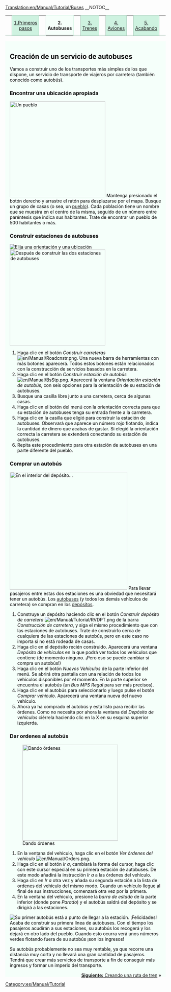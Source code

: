 [[Translation:en/Manual/Tutorial/Buses]]
__NOTOC__
{| width="100%" cellspacing="0" cellpadding="0" valign="top" border="0" style="margin-bottom: 0; margin-left: 1px;" |
| style="border: 0; border-bottom:1px solid #a3bfb1; background:none; width:2%" | &nbsp;
| style="padding:0 .3em; background-color:#cef2e0; font-size:90%; border:solid 1px #a3bfb1; text-align:center; width: 12em;"|[[es/Manual/Tutorial/Tutorial|1.Primeros pasos]]
| style="border: 0; border-bottom:1px solid #a3bfb1; background:none; width:2%" | &nbsp;
| style="padding:0 .3em; background-color:white; border:solid 1px #cef2e0; border-bottom: 0; text-align:center; font-size:90%; font-weight:bold; background-color:#f5fffa; width: 12em;" | '''2. Autobuses'''
| style="border: 0; border-bottom:1px solid #a3bfb1; background:none; width:2%" | &nbsp;
| style="padding:0 .3em; background-color:#cef2e0; font-size:90%; border:solid 1px #a3bfb1; text-align:center; width: 12em;"|[[es/Manual/Tutorial/Trenes|3. Trenes]]
| style="border: 0; border-bottom:1px solid #a3bfb1; background:none; width:2%" | &nbsp;
| style="padding:0 .3em; background-color:#cef2e0; font-size:90%; border:solid 1px #a3bfb1; text-align:center; width: 12em;"|[[es/Manual/Tutorial/Aviones|4. Aviones]]
| style="border: 0; border-bottom:1px solid #a3bfb1; background:none; width:2%" | &nbsp;
| style="padding:0 .3em; background-color:#cef2e0; font-size:90%; border:solid 1px #a3bfb1; text-align:center; width: 12em;"| [[es/Manual/Tutorial/Fin|5. Acabando]]
| style="border: 0; border-bottom:1px solid #a3bfb1; background:none;" | &nbsp;
|}
<div style="padding:.5em 1em 1em 1em; border-top:none; background-color:#f5fffa; color:#000;">
==Creación de un servicio de autobuses==
Vamos a construir uno de los transportes más simples de los que dispone, un servicio de transporte de viajeros por carretera (también conocido como autobús).

===Encontrar una ubicación apropiada===
[[File:en/Manual/Tutorial bus 1.png|thumb|300px|right|Un pueblo]]
Mantenga presionado el botón derecho y arrastre el ratón para desplazarse por el mapa. Busque un grupo de casas (o sea, un [[es/Manual/Pueblo|pueblo]]). Cada población tiene un nombre que se muestra en el centro de la misma, seguido de un número entre paréntesis que indica sus habitantes. Trate de encontrar un pueblo de 500 habitantes o más.
{{en/-}}

===Construir estaciones de autobuses===
[[File:es/Manual/Tutorial bus 2.png|frame|right|Elija una orientación y una ubicación]]
[[File:en/Manual/Tutorial bus 4.png|thumb|300px|right|Después de construir las dos estaciones de autobuses]]
#Haga clic en el botón ''Construir carreteras'' [[File:en/Manual/Roadcnstr.png]]. Una nueva barra de herramientas con más botones aparecerá. Todos estos botones están relacionados con la construcción de servicios basados en la carretera.
#Haga clic en el botón ''Construir estación de autobús'' [[File:en/Manual/BsStp.png]]. Aparecerá la ventana ''Orientación estación de autobús'', con seis opciones para la orientación de su estación de autobuses.
#Busque una casilla libre junto a una carretera, cerca de algunas casas.
#Haga clic en el botón del menú con la orientación correcta para que su estación de autobuses tenga su entrada frente a la carretera.
#Haga clic en la casilla que eligió para construir la estación de autobuses. Observará que aparece un número rojo flotando, indica la cantidad de dinero que acabas de gastar. Si elegió la orientación correcta la carretera se extenderá conectando su estación de autobuses.
#Repita este procedimiento para otra estación de autobuses en una parte diferente del pueblo.
{{en/-}}

===Comprar un autobús===
[[File:es/Manual/Tutorial bus 5.png|thumb|369px|right|En el interior del depósito...]]
Para llevar pasajeros entre estas dos estaciones es una obviedad que necesitará tener un autobús. Los [[es/Manual/Base Set/Road Vehicles/Autobuses|autobuses]] (y todos los demás vehículos de carretera) se compran en los [[es/Depósitos de carretera|depósitos]].
#Construye un depósito haciendo clic en el botón ''Construir depósito de carretera'' [[File:en/Manual/Tutorial/RVDPT.png]] de la barra ''Construcción de carretera'', y siga el mismo procedimiento que con las estaciones de autobuses. Trate de construirlo cerca de cualquiera de las estaciones de autobús, pero en este caso no importa si no está rodeada de casas.
#Haga clic en el depósito recién construido. Aparecerá una ventana ''Depósito de vehículos'' en la que podrá ver todos los vehículos que contiene (de momento ninguno. ¡Pero eso se puede cambiar si compra un autobús!)
#Haga clic en el botón ''Nuevos Vehículos'' de la parte inferior del menú. Se abrirá otra pantalla con una relación de todos los vehículos disponibles por el momento. En la parte superior se encuentra el autobús (un ''Bus MPS Regal'' para ser más precisos).
#Haga clic en el autobús para seleccionarlo y luego pulse el botón ''Comprar vehículo''. Aparecerá una ventana nueva del nuevo vehículo.
#Ahora ya ha comprado el autobús y está listo para recibir las órdenes. Como no necesita por ahora la ventana del ''Depósito de vehículos'' ciérrela haciendo clic en la X en su esquina superior izquierda.
{{en/-}}

===Dar ordenes al autobús===
[[File:en/Manual/Tutorial bus 6.png|thumb|300px|right|Dando órdenes]]
#En la ventana del vehículo, haga clic en el botón ''Ver órdenes del vehículo'' [[File:en/Manual/Orders.png]].
#Haga clic en el botón ''Ir a'', cambiará la forma del cursor, haga clic con este cursor especial en su primera estación de autobuses. De este modo añadirá la instrucción ''Ir a <nombre de la estación>'' a las órdenes del vehículo.
#Haga clic en ''Ir a'' otra vez y añada su segunda estación a la lista de ordenes del vehículo del mismo modo. Cuando un vehículo llegue al final de sus instrucciones, comenzará otra vez por la primera.
#En la ventana del vehículo, presione la ''barra de estado'' de la parte inferior (donde pone ''Parado'') y el autobús saldrá del depósito y se dirigirá a las estaciones.
{{en/-}}
[[File:en/Manual/Tutorial bus 7.png|frame|right|Su primer autobús está a punto de llegar a la estación.]]
¡Felicidades! Acaba de construir su primera línea de autobuses. Con el tiempo los pasajeros acudirán a sus estaciones, su autobús los recogerá y los dejará en otro lado del pueblo. Cuando esto ocurra verá unos números verdes flotando fuera de su autobús ¡son los ingresos!

Su autobús probablemente no sea muy rentable, ya que recorre una distancia muy corta y no llevará una gran cantidad de pasajeros. Tendrá que crear más servicios de transporte a fin de conseguir más ingresos y formar un imperio del transporte.

<span style="float: right">[[es/Manual/Tutorial/Trenes|'''Siguiente:''' Creando una ruta de tren]] &raquo;</span>
</div>

[[Category:es/Manual/Tutorial]]